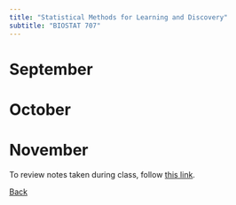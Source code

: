 ```yaml
---
title: "Statistical Methods for Learning and Discovery"
subtitle: "BIOSTAT 707"
---
```


# September

# October

# November


To review notes taken during class, follow [this link](./notes/notes.qmd).

[Back](../../index.qmd)